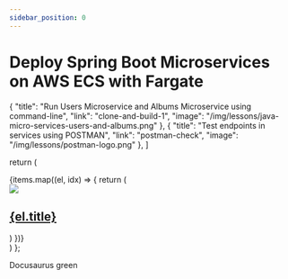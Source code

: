 ```yaml
---
sidebar_position: 0
---
```


# Deploy Spring Boot Microservices on AWS ECS with Fargate

  {
    "title": "Run Users Microservice and Albums Microservice using command-line",
    "link": "clone-and-build-1",
    "image": "/img/lessons/java-micro-services-users-and-albums.png"
  },
  {
    "title": "Test endpoints in services using POSTMAN",
    "link": "postman-check",
    "image": "/img/lessons/postman-logo.png"
  },
]

  return (
  <div className="lessons-list">
    {items.map((el, idx) => {
      return (
        <div key={idx} className="lesson-card">
          <a href={el.link}>
            <img src={el.image} />
            <h2 style={{ paddingLeft: '20px', paddingRight: '20px'}}>{el.title}</h2>
          </a>
        </div>
      )
    })}
  </div>
)
};

<Highlight color="#25c2a0" items={links}>Docusaurus green</Highlight>